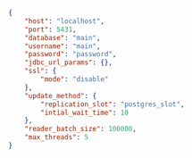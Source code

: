 
```json title="source.json"
{
    "host": "localhost",
    "port": 5431,
    "database": "main",
    "username": "main",
    "password": "password",
    "jdbc_url_params": {},
    "ssl": {
        "mode": "disable"
    },
    "update_method": {
        "replication_slot": "postgres_slot",
        "intial_wait_time": 10
    },
    "reader_batch_size": 100000,
    "max_threads": 5
}
```